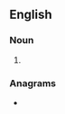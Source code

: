 ==English==

===Noun===
{{head|en|noun plural form}}

# {{plural of|taunter|lang=en}}

===Anagrams===
* {{anagrams|en|attuners}}